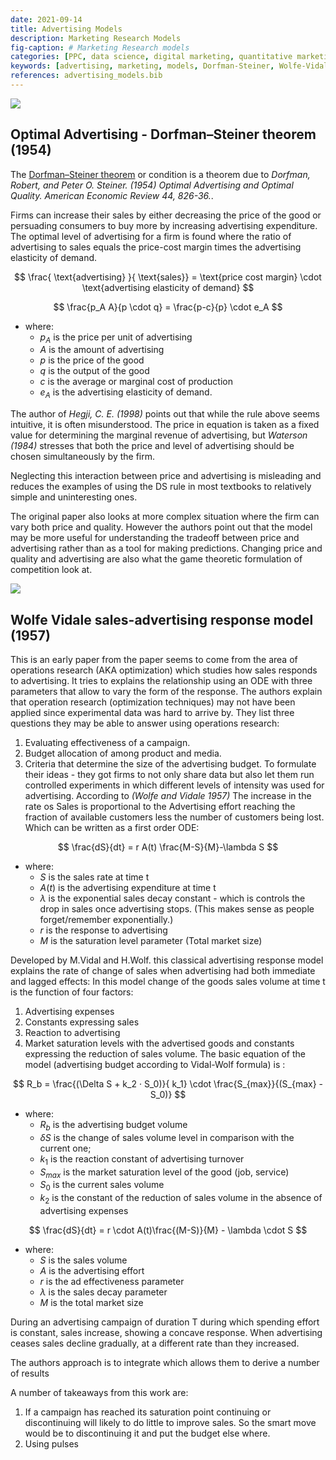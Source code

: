 ```yaml
---
date: 2021-09-14
title: Advertising Models
description: Marketing Research Models
fig-caption: # Marketing Research models
categories: [PPC, data science, digital marketing, quantitative marketing, intelligence] 
keywords: [advertising, marketing, models, Dorfman-Steiner, Wolfe-Vidale, Nerlove-Arrow, AIDA, DAGMAR, DAGMAR, Lavidge-Steiner]
references: advertising_models.bib
---
```


![](chaotic-time-series.jpg){.column-margin}

## Optimal Advertising - Dorfman–Steiner theorem (1954)

The [Dorfman–Steiner theorem](https://en.wikipedia.org/wiki/Dorfman%E2%80%93Steiner_theorem) or condition is a theorem due to <cite>Dorfman, Robert, and Peter O. Steiner. (1954) Optimal Advertising and Optimal Quality. American Economic Review 44, 826-36.</cite>.

Firms can increase their sales by either decreasing the price of the good or persuading consumers to buy more by increasing advertising expenditure. The optimal level of advertising for a firm is found where the ratio of advertising to sales equals the price-cost margin times the advertising elasticity of demand.

$$
\frac{ \text{advertising} }{ \text{sales}} = \text{price cost margin} \cdot \text{advertising elasticity of demand}  
$$

$$ 
\frac{p_A A}{p \cdot q} = \frac{p-c}{p} \cdot e_A
$$

- where:
    - $p_{A}$ is the price per unit of advertising
    - ${A}$ is the amount of advertising
    - $p$ is the price of the good
    - $q$ is the output of the good
    - $c$ is the average or marginal cost of production
    - $e_{A}$ is the advertising elasticity of demand.

The author of <cite>Hegji, C. E. (1998)</cite> points out that while the rule above seems intuitive, it is often misunderstood. The price in equation is taken as a fixed value for determining the marginal revenue of advertising, but <cite>Waterson (1984)</cite> stresses that both the price and level of advertising should be chosen simultaneously by the firm. 

Neglecting this interaction between price and advertising is misleading and reduces the examples of using the DS rule in most textbooks to relatively simple and uninteresting ones.

The original paper also looks at more complex situation where the firm can vary both price and quality. However the authors point out that the model may be more useful for understanding the tradeoff between price and advertising rather than as a tool for making predictions.
Changing price and  quality and advertising are also what the game theoretic formulation of competition look at.

![](Dorfman-Steiner-1954.png)

## Wolfe Vidale sales-advertising response model (1957)

This is an early paper from the paper seems to come from the area of operations research (AKA optimization) which studies how sales responds to advertising. It tries to explains the relationship using an ODE with three parameters that allow to vary the form of the response. The authors explain that operation research (optimization techniques) may not have been applied since experimental data was hard to arrive by.
They list three questions they may be able to answer using operations research:

1. Evaluating effectiveness of a campaign.
1. Budget allocation of among product and media.
1. Criteria that determine the size of the advertising budget.
To formulate their ideas - they got firms to not only share data but also let them run controlled experiments in which different levels of intensity was used for advertising. 
According to <cite>(Wolfe and Vidale 1957)</cite> The increase in the rate os Sales is proportional to the Advertising effort reaching the fraction of available customers less the number of customers being lost. Which can be written as a first order ODE:

$$
\frac{dS}{dt} = r A(t) \frac{M-S}{M}-\lambda S
$$

- where:
    - $S$ is the sales rate at time t
    - $A(t)$ is the advertising expenditure at time t
    - $\lambda$ is the exponential sales decay constant - which is controls the drop in sales once advertising stops. (This makes sense as people forget/remember exponentially.)
    - $r$ is the response to advertising
    - $M$ is the saturation level parameter (Total market size)

Developed by M.Vidal and H.Wolf. this classical advertising response model explains the rate of change of sales when advertising had both immediate and lagged effects:
In this model change of the goods sales volume at time t is the function of four factors: 

1. Advertising expenses
2. Constants expressing sales
3. Reaction to advertising
4. Market saturation levels with the advertised goods
and constants expressing the reduction of sales volume.
The basic equation of the model (advertising budget according to Vidal-Wolf formula) is :

$$ 
R_b = \frac{(\Delta S + k_2 · S_0)}{ k_1} \cdot \frac{S_{max}}{(S_{max} - S_0)}
$$

- where:  
    - $R_b$ is the advertising budget volume
    - $\delta S$ is the change of sales volume level in comparison with the current one;
    - $k_1$ is the reaction constant of advertising turnover
    - $S_{max}$ is the market saturation level of the good (job, service)
    - $S_0$ is the current sales volume
    - $k_2$ is the constant of the reduction of sales volume in the absence of advertising expenses

$$
\frac{dS}{dt} = r \cdot A(t)\frac{(M-S)}{M} - \lambda \cdot S
$$

- where:  
    - $S$ is the sales volume
    - $A$ is the advertising effort
    - $r$ is the ad effectiveness parameter
    - $\lambda$ is the sales decay parameter
    - $M$ is the total market size

During an advertising campaign of duration T during which spending effort is constant, sales increase, showing a concave response. When advertising ceases sales decline gradually, at a different rate than they increased.

The authors approach is to integrate which allows them to derive a number of results

A number of takeaways from this work are:

1. If a campaign has reached its saturation point continuing or discontinuing will likely to do little to improve sales. So the smart move would be to discontinuing it and put the budget else where.
2. Using pulses

